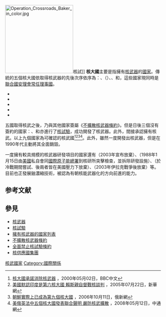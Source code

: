 {{China means|PRC}}
[[File:Operation_Crossroads_Baker_in_color.jpg|220px]]核試]]
'''核大國'''主要是指擁有[[核武器|核武器]]的[[國家|國家]]。傳統的五個核大國依取得核武器的先後次序依序為：{{USA}}、{{RUS}}（{{USSR}}）、{{GBR}}、{{FRA}}和{{PRC}}，這些國家現同時是[[聯合國|聯合國]][[安理會常任理事國|安理會常任理事國]]。
* {{USA}}
* {{RUS}}
* {{GBR}}
* {{FRA}}
* {{PRC}}
五國取得核武之後，乃與其他國家簽屬《[[不擴散核武器條約|不擴散核武器條約]]》。但是日後三個沒有簽約的國家：{{IND}}、{{PAK}}和{{DPRK}}亦進行了[[核試驗|核試驗]]，成功開發了核武器。此外，{{ISR}}間接承認擁有核武。以上九個國家為可確認的核武國<ref>[http://news.bbc.co.uk/chinese/trad/hi/newsid_730000/newsid_732800/732867.stm 核大國承諾消除核武器] {{Wayback|url=http://news.bbc.co.uk/chinese/trad/hi/newsid_730000/newsid_732800/732867.stm |date=20160307071545 }}，2000年05月02日，BBC中文</ref><ref>[http://news.xinhuanet.com/world/2005-07/22/content_3252020.htm 美國默認印度是第六核大國 賴斯親自督戰核談判] {{Wayback|url=http://news.xinhuanet.com/world/2005-07/22/content_3252020.htm |date=20130502061005 }}，2005年07月22日，新華網</ref><ref>[http://big5.rusnews.cn/eguoxinwen/eluosi_duiwai/20061011/41554945.html 朝鮮實際上已成為第九個核大國] {{webarchive|url=https://web.archive.org/web/20130501140853/http://big5.rusnews.cn/eguoxinwen/eluosi_duiwai/20061011/41554945.html |date=2013-05-01 }}，2006年10月11日，俄新網</ref><ref>[http://www.hkcna.hk/doc/2008/2008-05-12/40818.shtml 美俄英法中五個核大國發表聯合聲明 嚴防核武擴散] {{Wayback|url=http://www.hkcna.hk/doc/2008/2008-05-12/40818.shtml |date=20160304104712}}，2008年05月12日，中通網</ref>。此外，{{flag|SAF|1982}}雖然一度開發出核武器，但是在1990年代主動將其全面銷毀。

一度擁有較具規模的核武器研發項目的國家還有{{flag|Libyan Arab Jamahiriya|name=利比亚}}（2003年宣布放棄）、{{ROC}}（1988年1月15日由[[美國|美國]]私自會同[[國際原子能總署|國際原子能總署]]到核研所突擊檢查，並拆除研發設施）、{{ROK}}（於冷戰期間嘗試、後兩者皆在美國壓力下放棄）、{{flag|IRQ|1991}}（2003年伊拉克戰爭後放棄）等。目前{{IRN}}也正發展鈾濃縮技術，被認為有朝核能武器化的方向前進的能力。

==参考文献==
<div class="references-small">
<references />
</div>

==參見==
*[[核武器|核武器]]
*[[核試驗|核試驗]]
*[[擁有核武器的國家列表|擁有核武器的國家列表]]
*[[不擴散核武器條約|不擴散核武器條約]] 
*[[全面禁止核試驗條約|全面禁止核試驗條約]]
*[[核供應國集團|核供應國集團]]

[[Category:核武國家|核武國家]]
[[Category:國際關係|Category:國際關係]]